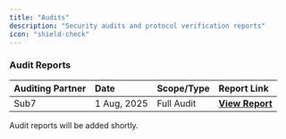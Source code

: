 ```yaml
---
title: "Audits"
description: "Security audits and protocol verification reports"
icon: "shield-check"
---
```


### Audit Reports

| **Auditing Partner** | **Date**    | **Scope/Type** | **Report Link**        |
| :------------------- | :---------- | :------------- | :--------------------- |
| Sub7                 | 1 Aug, 2025 | Full Audit     | [**View Report**](dwd) |

<Info>
  Audit reports will be added shortly.
</Info>